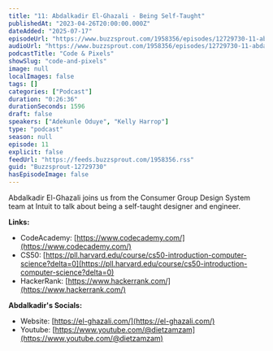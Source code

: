 ```yaml
---
title: "11: Abdalkadir El-Ghazali - Being Self-Taught"
publishedAt: "2023-04-26T20:00:00.000Z"
dateAdded: "2025-07-17"
episodeUrl: "https://www.buzzsprout.com/1958356/episodes/12729730-11-abdalkadir-el-ghazali-being-self-taught.mp3"
audioUrl: "https://www.buzzsprout.com/1958356/episodes/12729730-11-abdalkadir-el-ghazali-being-self-taught.mp3"
podcastTitle: "Code & Pixels"
showSlug: "code-and-pixels"
image: null
localImages: false
tags: []
categories: ["Podcast"]
duration: "0:26:36"
durationSeconds: 1596
draft: false
speakers: ["Adekunle Oduye", "Kelly Harrop"]
type: "podcast"
season: null
episode: 11
explicit: false
feedUrl: "https://feeds.buzzsprout.com/1958356.rss"
guid: "Buzzsprout-12729730"
hasEpisodeImage: false
---
```

Abdalkadir El-Ghazali joins us from the Consumer Group Design System team at Intuit to talk about being a self-taught designer and engineer.  
  
**Links:**

-   CodeAcademy: [https://www.codecademy.com/](https://www.codecademy.com/)
-   CS50: [https://pll.harvard.edu/course/cs50-introduction-computer-science?delta=0](https://pll.harvard.edu/course/cs50-introduction-computer-science?delta=0)
-   HackerRank: [https://www.hackerrank.com/](https://www.hackerrank.com/)

**Abdalkadir's Socials:**

-   Website: [https://el-ghazali.com/](https://el-ghazali.com/)
-   Youtube: [https://www.youtube.com/@dietzamzam](https://www.youtube.com/@dietzamzam)
